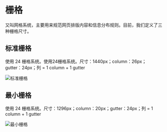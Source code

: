 # 栅格

又叫网格系统，主要用来规范网页排版内容和信息分布规则。目前，我们定义了三种栅格尺寸。

## 标准栅格

使用 24 栅格系统。使用24栅格系统。尺寸：1440px；column：26px；gutter：24px；列 = 1 column + 1 gutter

<img src="/hiui/static/img/designs/grid-1.png" srcSet="/hiui/static/img/designs/grid-1@2x.png 2x" alt="标准栅格" />

## 最小栅格

使用 24 栅格系统。尺寸：1296px；column：20px；gutter：24px；列 = 1 column + 1 gutter

<img src="/hiui/static/img/designs/grid-2.png" srcSet="/hiui/static/img/designs/grid-2@2x.png 2x" alt="最小栅格" />
